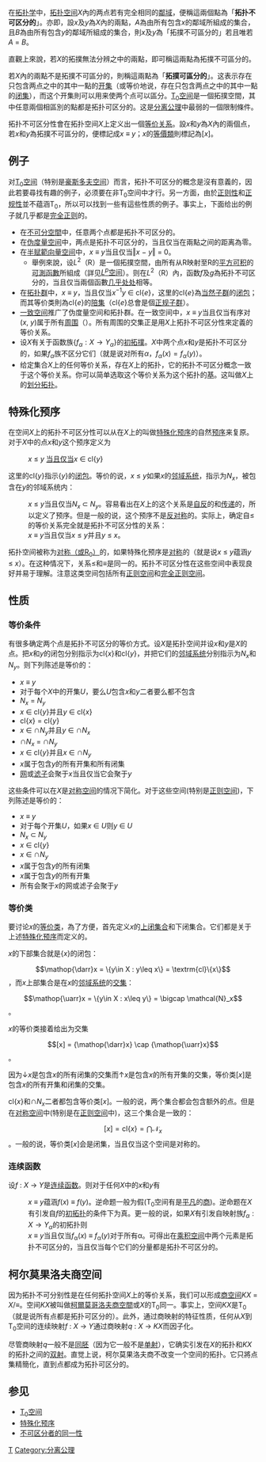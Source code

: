 在[[拓扑学|拓扑学]]中，[[拓扑空间|拓扑空间]]''X''內的两点若有完全相同的[[鄰域|鄰域]]，便稱這兩個點為「'''拓扑不可区分的'''」。亦即，設''x''及''y''為''X''內的兩點，''A''為由所有包含''x''的鄰域所組成的集合，且''B''為由所有包含''y''的鄰域所組成的集合，則''x''及''y''為「拓撲不可區分的」若且唯若''A'' = ''B''。

直觀上來說，若''X''的拓撲無法分辨之中的兩點，即可稱這兩點為拓撲不可區分的。

若''X''內的兩點不是拓撲不可區分的，則稱這兩點為「'''拓撲可區分的'''」。这表示存在只包含两点之中的其中一點的[[开集|开集]]（或等价地说，存在只包含两点之中的其中一點的[[闭集|闭集]]），而这个开集則可以用来使两个点可以區分。[[T0空间|T<sub>0</sub>空间]]是一個拓撲空間，其中任意兩個相區別的點都是拓扑可区分的。这是[[分离公理|分离公理]]中最弱的一個限制條件。

拓扑不可区分性會在拓扑空间''X''上定义出一個[[等价关系|等价关系]]。設''x''和''y''為''X''內的兩個点，若''x''和''y''為拓撲不可區分的，便標記成''x'' ≡ ''y''；''x''的[[等價類|等價類]]則標記為[''x'']。

==例子==

对[[T0空间|T<sub>0</sub>空间]]（特别是[[豪斯多夫空间|豪斯多夫空间]]）而言，拓扑不可区分的概念是沒有意義的，因此若要尋找有趣的例子，必须要在非T<sub>0</sub>空间中才行。另一方面，由於[[正则空间|正则性]]和[[正规空间|正规性]]並不蕴涵T<sub>0</sub>，所以可以找到一些有這些性质的例子。事实上，下面给出的例子就几乎都是[[完全正则空间|完全正则]]的。

*在[[密着拓扑|不可分空間]]中，任意两个点都是拓扑不可区分的。
*在[[偽度量|伪度量空间]]中，两点是拓扑不可区分的，当且仅当在兩點之间的距离為零。
*在[[賦範向量空間|半赋範向量空间]]中，''x'' ≡ ''y''当且仅当‖''x'' − ''y''‖ = 0。
**舉例來說，设''L''<sup>2</sup>（R）是一個拓撲空間，由所有从R映射至R的[[可积函数|平方可积]]的[[可測函數|可測函數]]所組成（詳见[[Lp空间|''L''<sup>''p''</sup>空间]]）。则在''L''<sup>2</sup>（R）內，函数''f''及''g''為拓扑不可区分的，当且仅当兩個函數[[几乎处处|几乎处处]]相等。
*在[[拓扑群|拓扑群]]中，''x'' ≡ ''y''，当且仅当''x''<sup>−1</sup>''y'' ∈ cl{''e''}，这里的cl{''e''}為[[当然群|当然子群]]的[[闭包|闭包]]；而其等价类則為cl{''e''}的[[陪集|陪集]]（cl{''e''}总會是個[[正规子群|正规子群]]）。
*[[一致空间|一致空间]]推广了伪度量空间和拓扑群。在一致空间中，''x'' ≡ ''y''当且仅当有序对 (''x'', ''y'')属于所有[[周围_(拓扑学)|周围]]（{{lang|en|entourage}}）。所有周围的交集正是用''X''上拓扑不可区分性來定義的等价关系。
*设''X''有关于函数族<math>\{f_\alpha : X \to Y_\alpha\}</math>的[[初拓撲|初拓撲]]。''X''中两个点''x''和''y''是拓扑不可区分的，如果<math>f_\alpha</math>族不区分它们（就是说对所有<math>\alpha</math>，<math>f_\alpha(x) = f_\alpha(y)</math>）。
*给定集合''X''上的任何等价关系，存在''X''上的拓扑，它的拓扑不可区分概念一致于这个等价关系。你可以简单选取这个等价关系为这个拓扑的[[基_(拓扑学)|基]]。这叫做''X''上的[[划分拓扑|划分拓扑]]。

==特殊化预序==

在空间''X''上的拓扑不可区分性可以从在''X''上的叫做[[特殊化预序|特殊化预序]]的自然[[预序|预序]]来复原。对于''X''中的点''x''和''y''这个预序定义为
:''x'' ≤ ''y'' [[当且仅当|当且仅当]]''x'' ∈ cl{''y''}
这里的cl{''y''}指示{''y''}的[[闭包|闭包]]。等价的说，''x'' ≤ ''y''如果''x''的[[邻域系统|邻域系统]]，指示为''N''<sub>''x''</sub>，被包含在''y''的邻域系统内：
:''x'' ≤ ''y''当且仅当''N''<sub>''x''</sub> ⊂ ''N''<sub>''y''</sub>。容易看出在''X''上的这个关系是[[自反关系|自反]]的和[[传递关系|传递]]的，所以定义了预序。但是一般的说，这个预序不是[[反对称关系|反对称]]的。实际上，确定自≤的等价关系完全就是拓扑不可区分性的关系：
:''x'' ≡ ''y''当且仅当''x'' ≤ ''y''并且''y'' ≤ ''x''。

拓扑空间被称为[[R0空间|对称（或R<sub>0</sub>）]]的，如果特殊化预序是[[对称关系|对称]]的（就是说''x'' ≤ ''y''蕴涵''y'' ≤ ''x''）。在这种情况下，关系≤和≡是同一的。拓扑不可区分性在这些空间中表现良好并易于理解。注意这类空间包括所有[[正则空间|正则空间]]和[[完全正则空间|完全正则空间]]。

==性质==

===等价条件===
有很多确定两个点是拓扑不可区分的等价方式。设''X''是拓扑空间并设''x''和''y''是''X''的点。把''x''和''y''的闭包分别指示为cl{''x''}和cl{''y''}，并把它们的[[邻域系统|邻域系统]]分别指示为''N''<sub>''x''</sub>和''N''<sub>''y''</sub>。则下列陈述是等价的：

* ''x'' ≡ ''y''
* 对于每个''X''中的开集''U''，要么''U''包含''x''和''y''二者要么都不包含
* ''N''<sub>''x''</sub> = ''N''<sub>''y''</sub>
* ''x'' ∈ cl{''y''}并且''y'' ∈ cl{''x''}
* cl{''x''} = cl{''y''}
* ''x'' ∈ <big>∩</big>''N''<sub>''y''</sub>并且''y'' ∈ <big>∩</big>''N''<sub>''x''</sub>
* <big>∩</big>''N''<sub>''x''</sub> = <big>∩</big>''N''<sub>''y''</sub>
* ''x'' ∈ cl{''y''}并且''x'' ∈ <big>∩</big>''N''<sub>''y''</sub>
* ''x''属于包含''y''的所有开集和所有闭集
* [[网_(数学)|网]]或[[滤子_(数学)|滤子]]会聚于''x''当且仅当它会聚于''y''

这些条件可以在''X''是[[R0空间|对称空间]]的情况下简化。对于这些空间(特别是[[正则空间|正则空间]])，下列陈述是等价的：

* ''x'' ≡ ''y''
* 对于每个开集''U''，如果''x'' ∈ ''U''则''y'' ∈ ''U''
* ''N''<sub>''x''</sub> ⊂ ''N''<sub>''y''</sub>
* ''x'' ∈ cl{''y''}
* ''x'' ∈ <big>∩</big>''N''<sub>''y''</sub>
* ''x''属于包含''y''的所有闭集
* ''x''属于包含''y''的所有开集
* 所有会聚于''x''的网或滤子会聚于''y''

===等价类===

要讨论''x''的[[等价类|等价类]]，為了方便，首先定义''x''的[[上闭集合|上闭集合]]和下闭集合。它们都是关于上述[[特殊化预序|特殊化预序]]而定义的。

''x''的下部集合就是{''x''}的闭包：
:<math>\mathop{\darr}x = \{y\in X : y\leq x\} = \textrm{cl}\{x\}</math>，而''x''上部集合是在''x''的[[邻域系统|邻域系统]]的[[交集|交集]]：
:<math>\mathop{\uarr}x = \{y\in X : x\leq y\} = \bigcap \mathcal{N}_x</math>。

''x''的等价类接着给出为交集
:<math>[x] = {\mathop{\darr}x} \cap {\mathop{\uarr}x}</math>。

因为↓''x''是包含''x''的所有闭集的交集而↑''x''是包含''x''的所有开集的交集，等价类[''x'']是包含''x''的所有开集和闭集的交集。

cl{''x''}和<big>∩</big>''N''<sub>''x''</sub>二者都包含等价类[''x'']。一般的说，两个集合都会包含额外的点。但是在[[R0空间|对称空间]]中(特别是在[[正则空间|正则空间]]中)，这三个集合是一致的：
:<math>[x] = \textrm{cl}\{x\} = \bigcap\mathcal{N}_x</math>。一般的说，等价类[''x'']会是闭集，当且仅当这个空间是对称的。

===连续函数===

设''f'' : ''X'' → ''Y''是[[连续函数_(拓扑学)|连续函数]]。则对于任何''X''中的''x''和''y''有
:''x'' ≡ ''y''蕴涵''f''(''x'') ≡ ''f''(''y'')。逆命题一般为假(T<sub>0</sub>空间有是[[平凡拓扑|平凡]]的[[商空间|商]])。逆命题在''X''有引发自''f''的[[初拓扑|初拓扑]]的条件下为真。更一般的说，如果''X''有引发自映射族<math>f_\alpha : X \to Y_\alpha</math>的初拓扑则
:''x'' ≡ ''y''当且仅当''f''<sub>α</sub>(''x'') ≡ ''f''<sub>α</sub>(''y'')对于所有α。可得出在[[乘积空间|乘积空间]]中两个元素是拓扑不可区分的，当且仅当每个它们的分量都是拓扑不可区分的。

==柯尔莫果洛夫商空间==

因为拓扑不可分别性是在任何拓扑空间''X''上的等价关系，我们可以形成[[商空间|商空间]]''KX'' = ''X''/≡。空间''KX''被叫做[[柯爾莫果洛夫空間#柯爾莫哥洛夫商空间|柯爾莫哥洛夫商空間]]或''X''的T<sub>0</sub>同一。事实上，空间''KX''是T<sub>0</sub>（就是说所有点都是拓扑可区分的）。此外，通过商映射的特征性质，任何从''X''到T<sub>0</sub>空间的连续映射''f'' : ''X'' → ''Y''通过商映射''q'' : ''X'' → ''KX''而因子化。

尽管商映射''q''一般不是[[同胚|同胚]]（因为它一般不是[[单射|单射]]），它确实引发在''X''的拓扑和''KX''的拓扑之间的[[双射|双射]]。直觉上说，柯尔莫果洛夫商不改变一个空间的拓扑。它只將点集精簡化，直到点都成为拓扑可区分的。

==参见==
{{portal box|數學}}
*[[T0空间|T<sub>0</sub>空间]]
*[[特殊化预序|特殊化预序]]
*[[不可区分者的同一性|不可区分者的同一性]]

[[Category:点集拓扑学|T]]
[[Category:分离公理|Category:分离公理]]